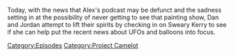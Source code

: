 {{DEFAULTSORT:
    #_EPISODE_0777:An X-Men Scenario Is Coming
}}{{Episode
    | title           = An X-Men Scenario Is Coming
    | caption         = Listen to this episode on [https://knowledgefight.libsyn.com/777-an-x-men-scenario-is-coming Libsyn] [https://open.spotify.com/episode/3zIuM7CqYmQFF3x5T1VCk8 Spotify]
    | episodeNumber   = 777
    | length          = 01:27:40
    | airDate         = February 17, 2023
    | episodeType     = [[:Category:Project Camelot|Project Camelot]]
    | previousEpisode = [[776: February 11, 2023]]
    | nextEpisode     = [[778: January 8, 2004]]
}}

{{Stub}}

Today, with the news that Alex's podcast may be defunct and the sadness setting in at the possibility of never getting to see that painting show, Dan and Jordan attempt to lift their spirits by checking in on Sweary Kerry to see if she can help put the recent news about UFOs and balloons into focus.

[[Category:Episodes]]
[[Category:Project Camelot]]
